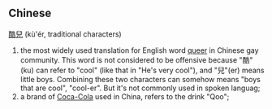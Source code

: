 == Chinese ==

[[酷]][[兒]] (kù'ér, traditional characters)

#the most widely used translation for English word [[queer]] in Chinese gay community. This word is not considered to be offensive because "酷"(ku) can refer to "cool" (like that in "He's very cool"), and "兒"(er) means little boys. Combining these two characters can somehow means "boys that are cool", "cool-er". But it's not commonly used in spoken languag;
#a brand of [[Coca-Cola]] used in China, refers to the drink "Qoo";